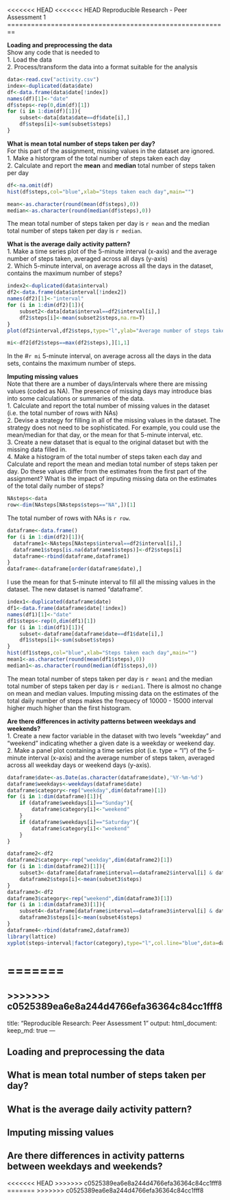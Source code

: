 <<<<<<< HEAD
<<<<<<< HEAD
Reproducible Research - Peer Assessment 1
========================================================

**Loading and preprocessing the data**  
Show any code that is needed to  
1. Load the data  
2. Process/transform the data into a format suitable for the analysis

```r
data<-read.csv("activity.csv")
index<-duplicated(data$date)
df<-data.frame(data$date[!index])
names(df)[1]<-"date"
df$steps<-rep(0,dim(df)[1])
for (i in 1:dim(df)[1]){
    subset<-data[data$date==df$date[i],]
    df$steps[i]<-sum(subset$steps)
}
```

**What is mean total number of steps taken per day?**  
For this part of the assignment, missing values in the dataset are ignored.  
1. Make a historgram of the total number of steps taken each day  
2. Calculate and report the **mean** and **median** total number of steps taken per day  

```r
df<-na.omit(df)
hist(df$steps,col="blue",xlab="Steps taken each day",main="")
```


```r
mean<-as.character(round(mean(df$steps),0))
median<-as.character(round(median(df$steps),0))
```
The mean total number of steps taken per day is `r mean` and the median total number of steps taken per day is `r median`.

**What is the average daily activity pattern?**  
1. Make a time series plot of the 5-minute interval (x-axis) and the average number of steps taken, averaged across all days (y-axis)  
2. Which 5-minute interval, on average across all the days in the dataset, contains the maximum number of steps?  

```r
index2<-duplicated(data$interval)
df2<-data.frame(data$interval[!index2])
names(df2)[1]<-"interval"
for (i in 1:dim(df2)[1]){
    subset2<-data[data$interval==df2$interval[i],]
    df2$steps[i]<-mean(subset2$steps,na.rm=T)
}
plot(df2$interval,df2$steps,type="l",ylab="Average number of steps taken",xlab="5-minute interval")
```

```r
mi<-df2[df2$steps==max(df2$steps),][1,1]
```

In the #`r mi` 5-minute interval, on average across all the days in the data sets, contains the maximum number of steps.

**Imputing missing values**  
Note that there are a number of days/intervals where there are missing values (coded as NA). The presence of missing days may introduce bias into some calculations or summaries of the data.  
1. Calculate and report the total number of missing values in the dataset (i.e. the total number of rows with NAs)  
2. Devise a strategy for filling in all of the missing values in the dataset. The strategy does not need to be sophisticated. For example, you could use the mean/median for that day, or the mean for that 5-minute interval, etc.  
3. Create a new dataset that is equal to the original dataset but with the missing data filled in.  
4. Make a histogram of the total number of steps taken each day and Calculate and report the mean and median total number of steps taken per day. Do these values differ from the estimates from the first part of the assignment? What is the impact of imputing missing data on the estimates of the total daily number of steps?  

```r
NAsteps<-data
row<-dim(NAsteps[NAsteps$steps=="NA",])[1]
```

The total number of rows with NAs is `r row`.

```r
dataframe<-data.frame()
for (i in 1:dim(df2)[1]){
  dataframe1<-NAsteps[NAsteps$interval==df2$interval[i],]
  dataframe1$steps[is.na(dataframe1$steps)]<-df2$steps[i]
  dataframe<-rbind(dataframe,dataframe1)
}
dataframe<-dataframe[order(dataframe$date),]
```

I use the mean for that 5-minute interval to fill all the missing values in the dataset. The new dataset is named "dataframe".  

```r
index1<-duplicated(dataframe$date)
df1<-data.frame(dataframe$date[!index])
names(df1)[1]<-"date"
df1$steps<-rep(0,dim(df1)[1])
for (i in 1:dim(df1)[1]){
    subset<-dataframe[dataframe$date==df1$date[i],]
    df1$steps[i]<-sum(subset$steps)
}
hist(df1$steps,col="blue",xlab="Steps taken each day",main="")
mean1<-as.character(round(mean(df1$steps),0))
median1<-as.character(round(median(df1$steps),0))
```

The mean total number of steps taken per day is `r mean1` and the median total number of steps taken per day is `r median1`. There is almost no change on mean and median values. Imputing missing data on the estimates of the total daily number of steps makes the frequecy of 10000 - 15000 interval higher much higher than the first histogram.  

**Are there differences in activity patterns between weekdays and weekends?**  
1. Create a new factor variable in the dataset with two levels "weekday" and "weekend" indicating whether a given date is a weekday or weekend day.  
2. Make a panel plot containing a time series plot (i.e. type = "l") of the 5-minute interval (x-axis) and the average number of steps taken, averaged across all weekday days or weekend days (y-axis).   

```r
dataframe$date<-as.Date(as.character(dataframe$date),'%Y-%m-%d')
dataframe$weekdays<-weekdays(dataframe$date)
dataframe$category<-rep("weekday",dim(dataframe)[1])
for (i in 1:dim(dataframe)[1]){
    if (dataframe$weekdays[i]=="Sunday"){
        dataframe$category[i]<-"weekend"
    }
    if (dataframe$weekdays[i]=="Saturday"){
        dataframe$category[i]<-"weekend"
    }
}
```

```r
dataframe2<-df2
dataframe2$category<-rep("weekday",dim(dataframe2)[1])
for (i in 1:dim(dataframe2)[1]){
    subset3<-dataframe[dataframe$interval==dataframe2$interval[i] & dataframe$category=="weekday",]
    dataframe2$steps[i]<-mean(subset3$steps)
}
dataframe3<-df2
dataframe3$category<-rep("weekend",dim(dataframe3)[1])
for (i in 1:dim(dataframe3)[1]){
    subset4<-dataframe[dataframe$interval==dataframe3$interval[i] & dataframe$category=="weekend",]
    dataframe3$steps[i]<-mean(subset4$steps)
}
dataframe4<-rbind(dataframe2,dataframe3)
library(lattice)
xyplot(steps~interval|factor(category),type="l",col.line="blue",data=dataframe4,layout=c(1,2))
```
=======
=======
>>>>>>> c0525389ea6e8a244d4766efa36364c84cc1fff8
---
title: "Reproducible Research: Peer Assessment 1"
output: 
  html_document:
    keep_md: true
---


## Loading and preprocessing the data



## What is mean total number of steps taken per day?



## What is the average daily activity pattern?



## Imputing missing values



## Are there differences in activity patterns between weekdays and weekends?
<<<<<<< HEAD
>>>>>>> c0525389ea6e8a244d4766efa36364c84cc1fff8
=======
>>>>>>> c0525389ea6e8a244d4766efa36364c84cc1fff8

